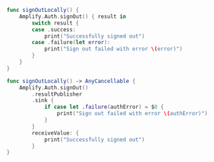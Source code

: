 <BlockSwitcher>

<CodeBlock name="Listener (iOS 11+)">

```swift
func signOutLocally() {
    Amplify.Auth.signOut() { result in
        switch result {
        case .success:
            print("Successfully signed out")
        case .failure(let error):
            print("Sign out failed with error \(error)")
        }
    }
}
```

</CodeBlock>

<CodeBlock name="Combine (iOS 13+)">

```swift
func signOutLocally() -> AnyCancellable {
    Amplify.Auth.signOut()
        .resultPublisher
        .sink {
            if case let .failure(authError) = $0 {
                print("Sign out failed with error \(authError)")
            }
        }
        receiveValue: {
            print("Successfully signed out")
        }
}
```

</CodeBlock>

</BlockSwitcher>
